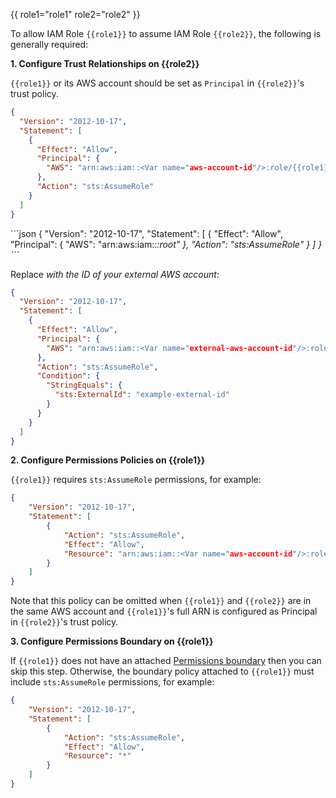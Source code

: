 {{ role1="role1" role2="role2" }}

To allow IAM Role `{{role1}}` to assume IAM Role `{{role2}}`, the following is
generally required:

**1. Configure Trust Relationships on {{role2}}**

`{{role1}}` or its AWS account should be set as `Principal` in `{{role2}}`'s trust
policy.
<Tabs>
<TabsItem label="Role as principal">
```json
{
  "Version": "2012-10-17",
  "Statement": [
    {
      "Effect": "Allow",
      "Principal": {
        "AWS": "arn:aws:iam::<Var name="aws-account-id"/>:role/{{role1}}"
      },
      "Action": "sts:AssumeRole"
    }
  ]
}
```
</TabsItem>
<TabsItem label="Account as principal">
```json
{
  "Version": "2012-10-17",
  "Statement": [
    {
      "Effect": "Allow",
      "Principal": {
        "AWS": "arn:aws:iam::<Var name="aws-account-id"/>:root"
      },
      "Action": "sts:AssumeRole"
    }
  ]
}
```
</TabsItem>
<TabsItem label="Cross-account with external-id">

Replace <Var name="external-aws-account-id"/> with the ID of your external AWS
account:

```json
{
  "Version": "2012-10-17",
  "Statement": [
    {
      "Effect": "Allow",
      "Principal": {
        "AWS": "arn:aws:iam::<Var name="external-aws-account-id"/>:role/{{role1}}"
      },
      "Action": "sts:AssumeRole",
      "Condition": {
        "StringEquals": {
          "sts:ExternalId": "example-external-id"
        }
      }
    }
  ]
}
```
</TabsItem>

</Tabs>

**2. Configure Permissions Policies on {{role1}}**

`{{role1}}` requires `sts:AssumeRole` permissions, for example:
```json
{
    "Version": "2012-10-17",
    "Statement": [
        {
            "Action": "sts:AssumeRole",
            "Effect": "Allow",
            "Resource": "arn:aws:iam::<Var name="aws-account-id"/>:role/{{role2}}"
        }
    ]
}
```

Note that this policy can be omitted when `{{role1}}` and `{{role2}}` are in the same
AWS account and `{{role1}}`'s full ARN is configured as Principal in `{{role2}}`'s
trust policy.

**3. Configure Permissions Boundary on {{role1}}**

If `{{role1}}` does not have an attached
[Permissions boundary](https://docs.aws.amazon.com/IAM/latest/UserGuide/access_policies_boundaries.html)
then you can skip this step.
Otherwise, the boundary policy attached to `{{role1}}` must include
`sts:AssumeRole` permissions, for example:

```json
{
    "Version": "2012-10-17",
    "Statement": [
        {
            "Action": "sts:AssumeRole",
            "Effect": "Allow",
            "Resource": "*"
        }
    ]
}
```
